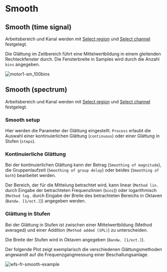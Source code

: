 # Smooth

## Smooth (time signal)

Arbeitsbereich und Kanal werden mit [Select region](/de/help/edit/region-control) und [Select channel](/de/help/edit/select-channel) festgelegt.

Die Glättung im Zeitbereich führt eine Mittelwertbildung in einem gleitenden Rechteckfenster durch. Die Fensterbreite in Samples wird durch die Anzahl ``bins`` angegeben.

![motor1-sm_100bins](/motor1-sm_100bins.png)

## Smooth (spectrum)

Arbeitsbereich und Kanal werden mit [Select region](/de/help/edit/region-control) und [Select channel](/de/help/edit/select-channel) festgelegt.

### Smooth setup

Hier werden die Parameter der Glättung eingestellt. ``Process`` erlaubt die Auswahl einer kontinuierlichen Glättung (``continuous``) oder einer Glättung in Stufen (``steps``).

### Kontinuierliche Glättung

Bei der kontinuierlichen Glättung kann der Betrag (``Smoothing of magnitude``), die Gruppenlaufzeit (``Smoothing of group delay``) oder beides (``Smoothing of both``) bearbeitet werden.

Der Bereich, der für die Mittelung betrachtet wird, kann linear (``Method lin.`` durch Eingabe der betrachteten Frequenzlinien (``bins``)) oder logarithmisch (``Method log.`` durch Eingabe der Breite des betrachteten Bereichs in Oktaven (``Bandw. [1/oct.]``)) angegeben werden.

### Glättung in Stufen

Bei der Glättung in Stufen ist zwischen einer Mittelwertbildung (Method averaged) und einer Addition (``Method added (SPL)``) zu unterscheiden.

Die Breite der Stufen wird in Oktaven angegeben (``Bandw. [1/oct.]``).

Der folgende Plot zeigt exemplarisch die verschiedenen Glättungsmethoden angewandt auf die Frequenzgangmessung einer Beschallungsanlage.

![wfs-fr-smooth-example](/wfs-fr-smooth-example.png)